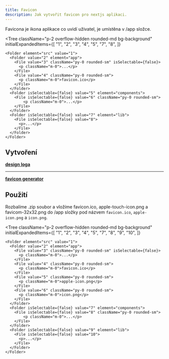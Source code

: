 ```yaml
---
title: Favicon
description: Jak vytvořit favicon pro nextjs aplikaci.
---
```


Favicona je ikona aplikace co uvidí uživatel, je umístěna v /app složce.

<Tree
className="p-2 overflow-hidden rounded-md bg-background"
initialExpandedItems={[
  "1",
  "2",
  "3",
  "4",
  "5",
  "7",
  "8",
]}
>
    <Folder element="src" value="1">
      <Folder value="2" element="app">
        <File value="3" className="py-0 rounded-sm" isSelectable={false}>
          <p className="m-0">...</p>
        </File>
        <File value="4" className="py-0 rounded-sm">
          <p className="m-0">favicon.ico</p>
        </File>
      </Folder>
      <Folder isSelectable={false} value="5" element="components">
        <File isSelectable={false} value="6" className="py-0 rounded-sm">
            <p className="m-0">...</p>
        </File>
      </Folder>
      <Folder isSelectable={false} value="7" element="lib">
        <File isSelectable={false} value="8">
          <p>...</p>
        </File>
      </Folder>
    </Folder>
</Tree>

## Vytvoření

**[design loga](https://www.canva.com/)**

---

**[favicon generator](https://realfavicongenerator.net/)**

## Použití

Rozbalíme .zip soubor a vložíme favicon.ico, apple-touch-icon.png a favicom-32x32.png do /app složky
pod názvem `favicon.ico`, `apple-icon.png` a `icon.png`.

<Tree
className="p-2 overflow-hidden rounded-md bg-background"
initialExpandedItems={[
  "1",
  "2",
  "3",
  "4",
  "5",
  "7",
  "8",
  "9",
  "10",
]}
>
    <Folder element="src" value="1">
      <Folder value="2" element="app">
        <File value="3" className="py-0 rounded-sm" isSelectable={false}>
          <p className="m-0">...</p>
        </File>
        <File value="4" className="py-0 rounded-sm">
          <p className="m-0">favicon.ico</p>
        </File>
        <File value="5" className="py-0 rounded-sm">
          <p className="m-0">apple-icon.png</p>
        </File>
        <File value="6" className="py-0 rounded-sm">
          <p className="m-0">icon.png</p>
        </File>
      </Folder>
      <Folder isSelectable={false} value="7" element="components">
        <File isSelectable={false} value="8" className="py-0 rounded-sm">
            <p className="m-0">...</p>
        </File>
      </Folder>
      <Folder isSelectable={false} value="9" element="lib">
        <File isSelectable={false} value="10">
          <p>...</p>
        </File>
      </Folder>
    </Folder>
</Tree>
